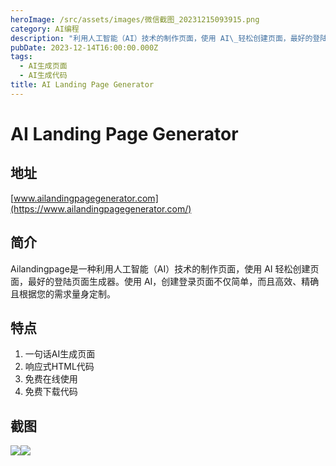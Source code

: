 ```yaml
---
heroImage: /src/assets/images/微信截图_20231215093915.png
category: AI编程
description: "利用人工智能（AI）技术的制作页面，使用 AI\_轻松创建页面，最好的登陆页面生成器。使用 AI，创建登录页面不仅简单，而且高效、精确且根据您的需求量身定制。"
pubDate: 2023-12-14T16:00:00.000Z
tags:
  - AI生成页面
  - AI生成代码
title: AI Landing Page Generator
---
```


# AI Landing Page Generator

## 地址

[www.ailandingpagegenerator.com](https://www.ailandingpagegenerator.com/)

## 简介

Ailandingpage是一种利用人工智能（AI）技术的制作页面，使用 AI 轻松创建页面，最好的登陆页面生成器。使用 AI，创建登录页面不仅简单，而且高效、精确且根据您的需求量身定制。

## 特点

1. 一句话AI生成页面
2. 响应式HTML代码
3. 免费在线使用
4. 免费下载代码

## 截图

![](/src/assets/images/微信截图_20231215094227.png)![](/src/assets/images/微信截图_20231215094236.png)
